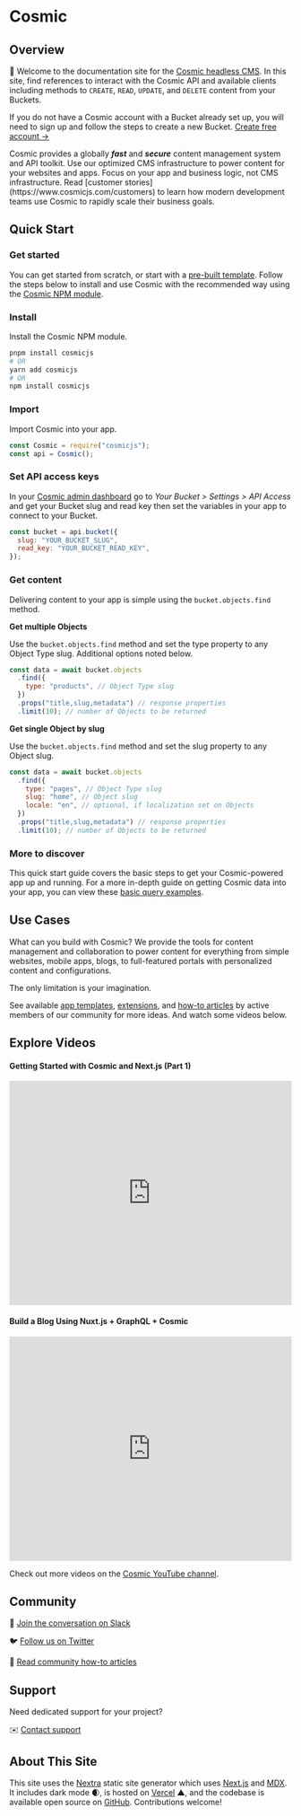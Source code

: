 
# Cosmic

<Features />

## Overview

👋 Welcome to the documentation site for the [Cosmic headless CMS](https://www.cosmicjs.com). In this site, find references to interact with the Cosmic API and available clients including methods to `CREATE`, `READ`, `UPDATE`, and `DELETE` content from your Buckets.

If you do not have a Cosmic account with a Bucket already set up, you will need to sign up and follow the steps to create a new Bucket. [Create free account →](https://app.cosmicjs.com/signup)

<Callout emoji="🚀">
  Cosmic provides a globally
  <i>
    <b>fast</b>
  </i>
  and
  <i>
    <b>secure</b>
  </i>
  content management system and API toolkit. Use our optimized CMS
  infrastructure to power content for your websites and apps. Focus on your app
  and business logic, not CMS infrastructure. Read [customer
  stories](https://www.cosmicjs.com/customers) to learn how modern development
  teams use Cosmic to rapidly scale their business goals.
</Callout>

## Quick Start

### Get started

You can get started from scratch, or start with a [pre-built template](https://www.cosmicjs.com/apps). Follow the steps below to install and use Cosmic with the recommended way using the [Cosmic NPM module](https://www.npmjs.com/package/cosmicjs).

### Install

Install the Cosmic NPM module.

```bash
pnpm install cosmicjs
# OR
yarn add cosmicjs
# OR
npm install cosmicjs
```

### Import

Import Cosmic into your app.

```js
const Cosmic = require("cosmicjs");
const api = Cosmic();
```

### Set API access keys

In your [Cosmic admin dashboard](https://app.cosmicjs.com/login) go to *Your Bucket > Settings > API Access* and get your Bucket slug and read key then set the variables in your app to connect to your Bucket.

```js
const bucket = api.bucket({
  slug: "YOUR_BUCKET_SLUG",
  read_key: "YOUR_BUCKET_READ_KEY",
});
```

### Get content

Delivering content to your app is simple using the `bucket.objects.find` method.

**Get multiple Objects**

Use the `bucket.objects.find` method and set the type property to any Object Type slug. Additional options noted below.

```js
const data = await bucket.objects
  .find({
    type: "products", // Object Type slug
  })
  .props("title,slug,metadata") // response properties
  .limit(10); // number of Objects to be returned
```

**Get single Object by slug**

Use the `bucket.objects.find` method and set the slug property to any Object slug.

```js
const data = await bucket.objects
  .find({
    type: "pages", // Object Type slug
    slug: "home", // Object slug
    locale: "en", // optional, if localization set on Objects
  })
  .props("title,slug,metadata") // response properties
  .limit(10); // number of Objects to be returned
```

### More to discover

This quick start guide covers the basic steps to get your Cosmic-powered app up and running. For a more in-depth guide on getting Cosmic data into your app, you can view these [basic query examples](/examples/basic-queries).

## Use Cases

What can you build with Cosmic? We provide the tools for content management and collaboration to power content for everything from simple websites, mobile apps, blogs, to full-featured portals with personalized content and configurations.

<Callout>The only limitation is your imagination.</Callout>

See available [app templates](https://www.cosmicjs.com/apps), [extensions](https://www.cosmicjs.com/extensions), and [how-to articles](https://www.cosmicjs.com/articles) by active members of our community for more ideas. And watch some videos below.

## Explore Videos

#### Getting Started with Cosmic and Next.js (Part 1)

<iframe
  width="100%"
  height="400"
  src="https://www.youtube.com/embed/NZA1dF2IDqQ"
  title="YouTube video player"
  frameBorder="0"
  allow="accelerometer; autoplay; clipboard-write; encrypted-media; gyroscope; picture-in-picture"
  allowFullScreen
></iframe>

#### Build a Blog Using Nuxt.js + GraphQL + Cosmic

<iframe
  width="100%"
  height="400"
  src="https://www.youtube.com/embed/8-1XcAmECfc"
  title="YouTube video player"
  frameBorder="0"
  allow="accelerometer; autoplay; clipboard-write; encrypted-media; gyroscope; picture-in-picture"
  allowFullScreen
></iframe>

Check out more videos on the [Cosmic YouTube channel](https://www.youtube.com/c/CosmicJS).

## Community

💬 [Join the conversation on Slack](https://cosmicslack.herokuapp.com/)

🐦 [Follow us on Twitter](https://twitter.com/cosmicjs)

📃 [Read community how-to articles](https://www.cosmicjs.com/articles)

## Support

Need dedicated support for your project?

✉️ [Contact support](https://www.cosmicjs.com/contact)

## About This Site

This site uses the [Nextra](https://github.com/shuding/nextra) static site generator which uses [Next.js](https://nextjs.org/) and [MDX](https://mdxjs.com/). It includes dark mode 🌒, is hosted on [Vercel](https://vercel.com/) ▲, and the codebase is available open source on [GitHub](https://github.com/cosmicjs/cosmic-docs).
Contributions welcome!
